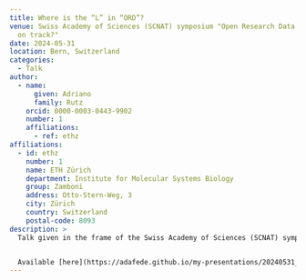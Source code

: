 ```yaml
---
title: Where is the “L” in “ORD”?
venue: Swiss Academy of Sciences (SCNAT) symposium "Open Research Data – are we
  on track?"
date: 2024-05-31
location: Bern, Switzerland
categories:
  - Talk
author:
  - name:
      given: Adriano
      family: Rutz
    orcid: 0000-0003-0443-9902
    number: 1
    affiliations:
      - ref: ethz
affiliations:
  - id: ethz
    number: 1
    name: ETH Zürich
    department: Institute for Molecular Systems Biology
    group: Zamboni
    address: Otto-Stern-Weg, 3
    city: Zürich
    country: Switzerland
    postal-code: 8093
description: >
  Talk given in the frame of the Swiss Academy of Sciences (SCNAT) symposium "Open Research Data – are we on track?".


  Available [here](https://adafede.github.io/my-presentations/20240531_bern/20240531_bern.pdf).
---
```

